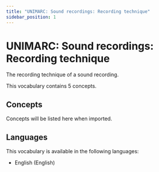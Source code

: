 ```yaml
---
title: "UNIMARC: Sound recordings: Recording technique"
sidebar_position: 1
---
```


# UNIMARC: Sound recordings: Recording technique

The recording technique of a sound recording.

This vocabulary contains 5 concepts.

## Concepts

Concepts will be listed here when imported.

## Languages

This vocabulary is available in the following languages:
- English (English)
